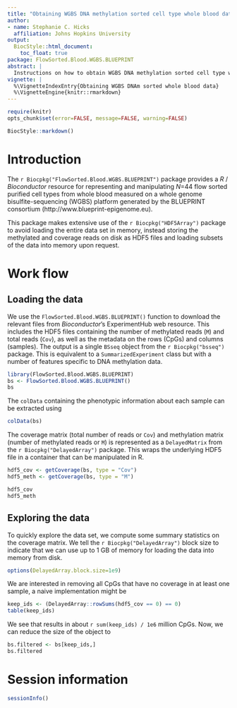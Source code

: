 ```yaml
---
title: "Obtaining WGBS DNA methylation sorted cell type whole blood data from BLUEPRINT"
author:
- name: Stephanie C. Hicks
  affiliation: Johns Hopkins University
output:
  BiocStyle::html_document:
    toc_float: true
package: FlowSorted.Blood.WGBS.BLUEPRINT
abstract: |
  Instructions on how to obtain WGBS DNA methylation sorted cell type whole blood data from the BLUEPRINT consortium.
vignette: |
  %\VignetteIndexEntry{Obtaining WGBS DNAm sorted whole blood data}
  %\VignetteEngine{knitr::rmarkdown}
---
```


```r
require(knitr)
opts_chunk$set(error=FALSE, message=FALSE, warning=FALSE)
```

```r
BiocStyle::markdown()
```

# Introduction 

The `r Biocpkg("FlowSorted.Blood.WGBS.BLUEPRINT")` package 
provides a _R_ / _Bioconductor_ resource for representing and 
manipulating _N_=44 flow sorted purified cell types from whole blood 
measured on a whole genome bisulfite-sequencing (WGBS) platform
generated by the BLUEPRINT consortium (http://www.blueprint-epigenome.eu).

This package makes extensive use of the `r Biocpkg("HDF5Array")`
package to avoid loading the entire data set in memory, instead 
storing the methylated and coverage reads on disk as HDF5 files
and loading subsets of the data into memory upon request.

# Work flow

## Loading the data

We use the `FlowSorted.Blood.WGBS.BLUEPRINT()` function to 
download the relevant files from _Bioconductor_'s ExperimentHub 
web resource. This includes the HDF5 files containing the 
number of methylated reads (`M`) and total reads (`Cov`), as 
well as the metadata on the rows (CpGs) and columns (samples). 
The output is a single `BSseq` object from the `r Biocpkg("bsseq")` 
package. This is equivalent to a `SummarizedExperiment` class but
with a number of features specific to DNA methylation data.

```r
library(FlowSorted.Blood.WGBS.BLUEPRINT)
bs <- FlowSorted.Blood.WGBS.BLUEPRINT()
bs
```

The `colData` containing the phenotypic information 
about each sample can be extracted using 
```r
colData(bs)
```

The coverage matrix (total number of reads or `Cov`) 
and methylation matrix (number of methylated reads or 
`M`) is represented as a `DelayedMatrix` from the
`r Biocpkg("DelayedArray")` package. This wraps the 
underlying HDF5 file in a container that can be manipulated 
in R. 


```r
hdf5_cov <- getCoverage(bs, type = "Cov")
hdf5_meth <- getCoverage(bs, type = "M")

hdf5_cov
hdf5_meth
```

## Exploring the data

To quickly explore the data set, we compute some summary 
statistics on the coverage matrix. We tell the 
`r Biocpkg("DelayedArray")` block size to indicate that we
can use up to 1 GB of memory for loading the data into 
memory from disk.

```r
options(DelayedArray.block.size=1e9)
```

We are interested in removing all CpGs that
have no coverage in at least one sample, a naive 
implementation might be

```r
keep_ids <- (DelayedArray::rowSums(hdf5_cov == 0) == 0)
table(keep_ids) 
```

We see that results in about `r sum(keep_ids) / 1e6` million 
CpGs. Now, we can reduce the size of the object to 
```r
bs.filtered <- bs[keep_ids,]
bs.filtered
```


# Session information

```r
sessionInfo()
```

